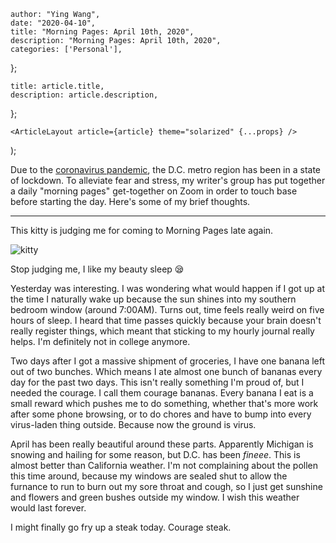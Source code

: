 

    author: "Ying Wang",
    date: "2020-04-10",
    title: "Morning Pages: April 10th, 2020",
    description: "Morning Pages: April 10th, 2020",
    categories: ['Personal'],
};

    title: article.title,
    description: article.description,
};

    <ArticleLayout article={article} theme="solarized" {...props} />
);


Due to the [coronavirus
pandemic](https://en.wikipedia.org/wiki/2019-20_coronavirus_pandemic), the D.C.
metro region has been in a state of lockdown. To alleviate fear and stress, my
writer's group has put together a daily "morning pages" get-together on Zoom in
order to touch base before starting the day. Here's some of my brief thoughts.

---

This kitty is judging me for coming to Morning Pages late again.

![kitty](/img/posts/2020/04/10/morning_pages.jpg)

Stop judging me, I like my beauty sleep :sleepy:

Yesterday was interesting. I was wondering what would happen if I got up at the
time I naturally wake up because the sun shines into my southern bedroom window
(around 7:00AM). Turns out, time feels really weird on five hours of sleep. I
heard that time passes quickly because your brain doesn't really register
things, which meant that sticking to my hourly journal really helps. I'm
definitely not in college anymore.

Two days after I got a massive shipment of groceries, I have one banana left out
of two bunches. Which means I ate almost one bunch of bananas every day for the
past two days. This isn't really something I'm proud of, but I needed the
courage. I call them courage bananas. Every banana I eat is a small reward which
pushes me to do something, whether that's more work after some phone browsing,
or to do chores and have to bump into every virus-laden thing outside. Because
now the ground is virus.

April has been really beautiful around these parts. Apparently Michigan is
snowing and hailing for some reason, but D.C. has been _fineee_. This is almost
better than California weather. I'm not complaining about the pollen this time
around, because my windows are sealed shut to allow the furnance to run to burn
out my sore throat and cough, so I just get sunshine and flowers and green
bushes outside my window. I wish this weather would last forever.

I might finally go fry up a steak today. Courage steak.

